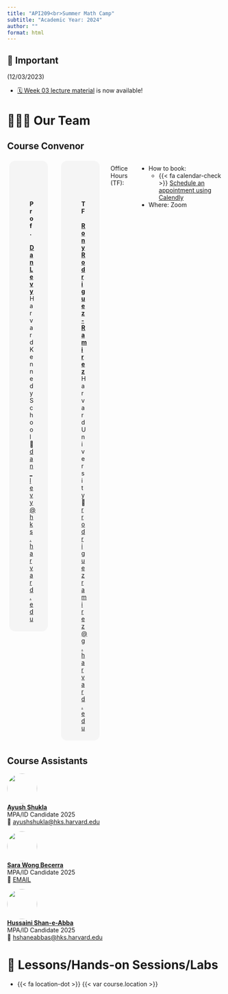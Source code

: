 ```yaml
---
title: "API209<br>Summer Math Camp"
subtitle: "Academic Year: 2024"
author: ""
format: html
---
```


::: {.callout-important collapse=false}
## 📢 Important

(12/03/2023)

- [🗓️ Week 03 lecture material](/2024/weeks/week03/page.qmd) is now available!

:::

# 🧑🏻‍🏫 Our Team

::: {.panel-tabset}
## Course Convenor
::: columns

::: {.column style="display:inline-block;width:40%;height:60%;border-radius:1em;margin:1%;padding:1.5%;background-color:#f5f5f5"}
<figure>
    <img src="/figures/people/dan.jpg" alt="Photo of Professor Levy" role="presentation" style="object-fit: cover;width:5em;height:5em;border-radius: 50%;font-size:1em;" class="img-responsive atto_image_button_text-bottom">
    <figcaption>
        <strong>Prof.&nbsp;<span><a href="https://scholar.harvard.edu/danlevy/home" target="_blank" class="external">Dan Levy</a></span></strong> 
        <br/>Harvard Kennedy School
        <br/>📧 [dan_levy@hks.harvard.edu ](mailto:dan_levy@hks.harvard.edu)
    </figcaption>
</figure>
:::

::: {.column style="display:inline-block;width:40%;height:60%;border-radius:1em;margin:1%;padding:1.5%;background-color:#f5f5f5"}
<figure>
    <img src="/figures/people/rony.jpg" alt="Photo of Teaching Fellow" role="presentation" style="object-fit: cover;width:5em;height:5em;border-radius: 50%;font-size:1em;" class="img-responsive atto_image_button_text-bottom">
    <figcaption>
        <strong>TF&nbsp;<span><a href="https://rrmaximiliano.github.io" target="_blank" class="external">Rony Rodriguez-Ramirez</a></span></strong> 
        <br/>Harvard University
        <br/>📧 [rrodriguezramirez@g.harvard.edu](mailto:rrodriguezramirez@g.harvard.edu)
    </figcaption>
</figure>
:::

Office Hours (TF):

- How to book: 
  - {{< fa calendar-check >}} [Schedule an appointment using Calendly]({{< var instructor.appointment_url >}})
- Where: Zoom

:::

## Course Assistants

![](/figures/people/ayush.jpeg){fig-align="left" fig-alt="Photo of TA_NAME" style="object-fit: cover;width:5em;height:5em;border-radius: 50%;"}  
**[Ayush Shukla](#)** <br/>
MPA/ID Candidate 2025 <br> 
📧 [ayushshukla@hks.harvard.edu](mailto:ayushshukla@hks.harvard.edu)

![](/figures/people/sara.jpeg){fig-align="left" fig-alt="Photo of TA_NAME" style="object-fit: cover;width:5em;height:5em;border-radius: 50%;"}  
**[Sara Wong Becerra](#)** <br/>
MPA/ID Candidate 2025 <br> 
📧 [EMAIL](mailto:swongbecerra@hks.harvard.edu)

![](/figures/people/shan.jpeg){fig-align="left" fig-alt="Photo of TA_NAME" style="object-fit: cover;width:5em;height:5em;border-radius: 50%;"}  
**[Hussaini Shan-e-Abba](#)** <br/>
MPA/ID Candidate 2025 <br> 
📧 [hshaneabbas@hks.harvard.edu](mailto:hshaneabbas@hks.harvard.edu)

:::

# 📍 Lessons/Hands-on Sessions/Labs

- {{< fa location-dot >}} {{< var course.location >}}
